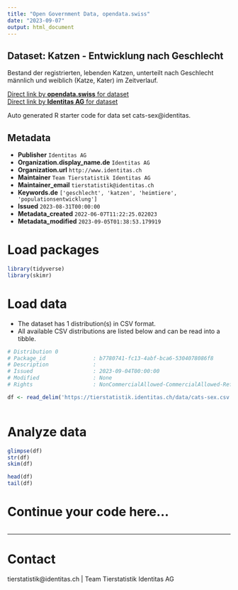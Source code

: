 ```yaml
---
title: "Open Government Data, opendata.swiss"
date: "2023-09-07"
output: html_document
---
```


## Dataset: Katzen - Entwicklung nach Geschlecht

Bestand der registrierten, lebenden Katzen, unterteilt nach Geschlecht männlich und weiblich (Katze, Kater) im Zeitverlauf.

[Direct link by **opendata.swiss** for dataset](https://opendata.swiss/de/dataset/katzen-entwicklung-nach-geschlecht)<br>
[Direct link by **Identitas AG** for dataset](https://tierstatistik.identitas.ch/)

Auto generated R starter code for data set cats-sex@identitas.

## Metadata

- **Publisher** `Identitas AG`
- **Organization.display_name.de** `Identitas AG`
- **Organization.url** `http://www.identitas.ch`
- **Maintainer** `Team Tierstatistik Identitas AG`
- **Maintainer_email** `tierstatistik@identitas.ch`
- **Keywords.de** `['geschlecht', 'katzen', 'heimtiere', 'populationsentwicklung']`
- **Issued** `2023-08-31T00:00:00`
- **Metadata_created** `2022-06-07T11:22:25.022023`
- **Metadata_modified** `2023-09-05T01:38:53.179919`


# Load packages

```r

library(tidyverse)
library(skimr)

```

# Load data

-   The dataset has 1 distribution(s) in CSV format.
-   All available CSV distributions are listed below and can be read into a tibble.

```r

# Distribution 0
# Package_id               : b7780741-fc13-4abf-bca6-5304078086f8
# Description              : 
# Issued                   : 2023-09-04T00:00:00
# Modified                 : None
# Rights                   : NonCommercialAllowed-CommercialAllowed-ReferenceRequired

df <- read_delim('https://tierstatistik.identitas.ch/data/cats-sex.csv')



```

# Analyze data

```r

glimpse(df)
str(df)
skim(df)

head(df)
tail(df)

```

# Continue your code here...

```r

```

------------------------------------------------------------------------

# Contact

tierstatistik@identitas.ch | Team Tierstatistik Identitas AG

